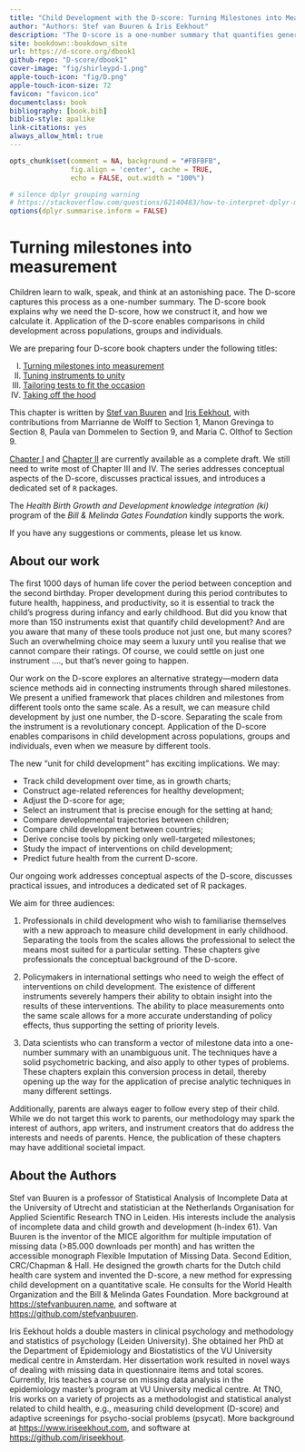 ```yaml
--- 
title: "Child Development with the D-score: Turning Milestones into Measurements"
author: "Authors: Stef van Buuren & Iris Eekhout"
description: "The D-score is a one-number summary that quantifies generic development of children, closely modelled after body measurements like height and weight. This booklet is an accessible introduction to the D-score. The text illustrates the main concepts with real data collected on the Dutch Development Instrument for children aged 0-2 years."
site: bookdown::bookdown_site
url: https://d-score.org/dbook1
github-repo: "D-score/dbook1"
cover-image: "fig/shirleypd-1.png"
apple-touch-icon: "fig/D.png"
apple-touch-icon-size: 72
favicon: "favicon.ico"
documentclass: book
bibliography: [book.bib]
biblio-style: apalike
link-citations: yes
always_allow_html: true
---
```


```r
opts_chunk$set(comment = NA, background = "#FBFBFB",
               fig.align = 'center', cache = TRUE, 
               echo = FALSE, out.width = "100%")

# silence dplyr grouping warning
# https://stackoverflow.com/questions/62140483/how-to-interpret-dplyr-message-summarise-regrouping-output-by-x-override
options(dplyr.summarise.inform = FALSE)
```

# Turning milestones into measurement {-}

Children learn to walk, speak, and think at an astonishing pace. The D-score captures this process as a one-number summary. The D-score book explains why we need the D-score, how we construct it, and how we calculate it. Application of the D-score enables comparisons in child development across populations, groups and individuals.

We are preparing four D-score book chapters under the following titles:

I.	[Turning milestones into measurement](https://d-score.org/dbook1)
II.	[Tuning instruments to unity](https://d-score.org/dbook2)
III.	[Tailoring tests to fit the occasion](https://stefvanbuuren.name/dbook3)
IV.	[Taking off the hood](https://stefvanbuuren.name/dbook4)


This chapter is written by [Stef van Buuren](https://stefvanbuuren.name) and [Iris Eekhout](https://www.iriseekhout.com), with contributions from Marrianne de Wolff to Section 1, Manon Grevinga to Section 8, Paula van Dommelen to Section 9, and Maria C. Olthof to Section 9.

[Chapter I](https://d-score.org/dbook1) and [Chapter II](https://d-score.org/dbook2) are currently available as a complete draft. We still need to write most of Chapter III and IV. The series addresses conceptual aspects of the D-score, discusses practical issues, and introduces a dedicated set of `R` packages.

The *Health Birth Growth and Development knowledge integration (ki)* program of the *Bill & Melinda Gates Foundation* kindly supports the work.

If you have any suggestions or comments, please let us know.


## About our work {-}

The first 1000 days of human life cover the period between conception and the second birthday. Proper development during this period contributes to future health, happiness, and productivity, so it is essential to track the child's progress during infancy and early childhood. 
But did you know that more than 150 instruments exist that quantify child development? And are you aware that many of these tools produce not just one, but many scores? Such an overwhelming choice may seem a luxury until you realise that we cannot compare their ratings. Of course, we could settle on just one instrument ...., but that's never going to happen.

Our work on the D-score explores an alternative strategy—modern data science methods aid in connecting instruments through shared milestones. We present a unified framework that places children and milestones from different tools onto the same scale. As a result, we can measure child development by just one number, the D-score. Separating the scale from the instrument is a revolutionary concept. Application of the D-score enables comparisons in child development across populations, groups and individuals, even when we measure by different tools.

The new "unit for child development" has exciting implications. We may:

- Track child development over time, as in growth charts;
-	Construct age-related references for healthy development;
-	Adjust the D-score for age;
-	Select an instrument that is precise enough for the setting at hand; 
-	Compare developmental trajectories between children;
-	Compare child development between countries;
-	Derive concise tools by picking only well-targeted milestones;
-	Study the impact of interventions on child development;
-	Predict future health from the current D-score.

Our ongoing work addresses conceptual aspects of the D-score, discusses practical issues, and introduces a dedicated set of R packages.

We aim for three audiences:

1.	Professionals in child development who wish to familiarise themselves with a new approach to measure child development in early childhood.  Separating the tools from the scales allows the professional to select the means most suited for a particular setting. These chapters give professionals the conceptual background of the D-score.

2.	Policymakers in international settings who need to weigh the effect of interventions on child development. The existence of different instruments severely hampers their ability to obtain insight into the results of these interventions. The ability to place measurements onto the same scale allows for a more accurate understanding of policy effects, thus supporting the setting of priority levels.

3.	Data scientists who can transform a vector of milestone data into a one-number summary with an unambiguous unit. The techniques have a solid psychometric backing, and also apply to other types of problems. These chapters explain this conversion process in detail, thereby opening up the way for the application of precise analytic techniques in many different settings. 

Additionally, parents are always eager to follow every step of their child. While we do not target this work to parents, our methodology may spark the interest of authors, app writers, and instrument creators that do address the interests and needs of parents. Hence, the publication of these chapters may have additional societal impact.


## About the Authors {-}

Stef van Buuren is a professor of Statistical Analysis of Incomplete Data at the University of Utrecht and statistician at the Netherlands Organisation for Applied Scientific Research TNO in Leiden. His interests include the analysis of incomplete data and child growth and development (h-index 61). Van Buuren is the inventor of the MICE algorithm for multiple imputation of missing data (>85.000 downloads per month) and has written the accessible monograph Flexible Imputation of Missing Data. Second Edition, CRC/Chapman & Hall. He designed the growth charts for the Dutch child health care system and invented the D-score, a new method for expressing child development on a quantitative scale. He consults for the World Health Organization and the Bill & Melinda Gates Foundation. More background at [https://stefvanbuuren.name](https://stefvanbuuren.name), and software at [https://github.com/stefvanbuuren](https://github.com/stefvanbuuren).

Iris Eekhout holds a double masters in clinical psychology and methodology and statistics of psychology (Leiden University). She obtained her PhD at the Department of Epidemiology and Biostatistics of the VU University medical centre in Amsterdam. Her dissertation work resulted in novel ways of dealing with missing data in questionnaire items and total scores. Currently, Iris teaches a course on missing data analysis in the epidemiology master’s program at VU University medical centre. At TNO, Iris works on a variety of projects as a methodologist and statistical analyst related to child health, e.g., measuring child development (D-score) and adaptive screenings for psycho-social problems (psycat). More background at [https://www.iriseekhout.com](https://www.iriseekhout.com), and software at [https://github.com/iriseekhout](https://github.com/iriseekhout).
